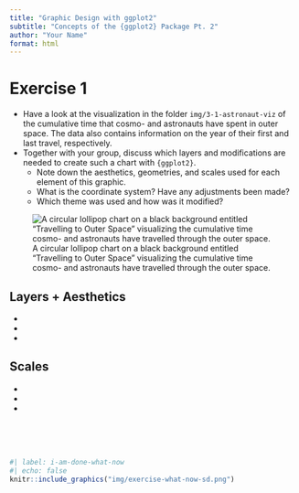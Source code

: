 ```yaml
---
title: "Graphic Design with ggplot2"
subtitle: "Concepts of the {ggplot2} Package Pt. 2"
author: "Your Name"
format: html
---
```


# Exercise 1

- Have a look at the visualization in the folder `img/3-1-astronaut-viz` of the cumulative time that cosmo- and astronauts have spent in outer space. The data also contains information on the year of their first and last travel, respectively.
- Together with your group, discuss which layers and modifications are needed to create such a chart with `{ggplot2}`.
  * Note down the aesthetics, geometries, and scales used for each element of this graphic.
  * What is the coordinate system? Have any adjustments been made?
  * Which theme was used and how was it modified?

![A circular lollipop chart on a black background entitled "Travelling to Outer Space" visualizing the cumulative time cosmo- and astronauts have travelled through the outer space.](img/3-1-astronaut-viz/astronaut-viz-detail-imola.png)


## Layers + Aesthetics

-   
-   
-   


## Scales

-   
-   
-   


<br><br><br>

```r
#| label: i-am-done-what-now
#| echo: false
knitr::include_graphics("img/exercise-what-now-sd.png")
```
